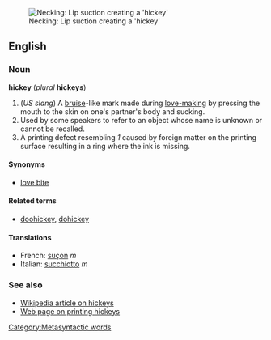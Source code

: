 [[Image:Hickey-makers.JPG|thumb|Necking: Lip suction creating a 'hickey']]
==English==
===Noun===
'''hickey''' (''plural'' '''hickeys''')

#(''US slang'') A [[bruise]]-like mark made during [[love-making]] by pressing the mouth to the skin on one's partner's body and sucking.
#Used by some speakers to refer to an object whose name is unknown or cannot be recalled.
#<!-- printers' jargon? -->A printing defect <!-- in offset at least and probably also in letterpress -->resembling ''1'' caused by foreign matter on the printing surface<!-- such as the litho plate --> resulting in a ring where the ink is missing.

====Synonyms====
*[[love bite]]

====Related terms====
*[[doohickey]], [[dohickey]]

====Translations====
*French: [[suçon]] ''m''
*Italian: [[succhiotto]] ''m''

===See also===
*[[w:hickey|Wikipedia article on hickeys]]
*[http://www.weprintcolor.com/specks_in_printing/ink_hickeys.htm Web page on printing hickeys]

[[Category:Metasyntactic words]]